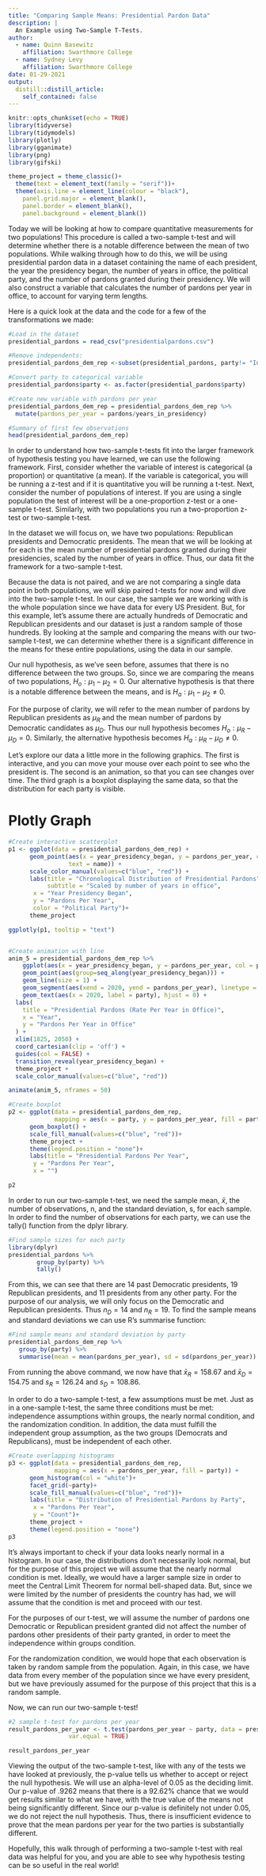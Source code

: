 ```yaml
---
title: "Comparing Sample Means: Presidential Pardon Data"
description: |
  An Example using Two-Sample T-Tests. 
author:
  - name: Quinn Basewitz
    affiliation: Swarthmore College
  - name: Sydney Levy
    affiliation: Swarthmore College
date: 01-29-2021
output:
  distill::distill_article:
    self_contained: false
---
```


```r
knitr::opts_chunk$set(echo = TRUE)
library(tidyverse)
library(tidymodels)
library(plotly)
library(gganimate)
library(png)
library(gifski)

theme_project = theme_classic()+
  theme(text = element_text(family = "serif"))+
  theme(axis.line = element_line(colour = "black"),
    panel.grid.major = element_blank(),
    panel.border = element_blank(),
    panel.background = element_blank())

```

Today we will be looking at how to compare quantitative measurements for two populations! This procedure is called a two-sample t-test and will determine whether there is a notable difference between the mean of two populations. While walking through how to do this, we will be using presidential pardon data in a dataset containing the name of each president, the year the presidency began, the number of years in office, the political party, and the number of pardons granted during their presidency. We will also construct a variable that calculates the number of pardons per year in office, to account for varying term lengths.

Here is a quick look at the data and the code for a few of the transformations we made:

```r

#Load in the dataset
presidential_pardons = read_csv("presidentialpardons.csv")

#Remove independents:
presidential_pardons_dem_rep <-subset(presidential_pardons, party!= "Independent")

#Convert party to categorical variable
presidential_pardons$party <- as.factor(presidential_pardons$party)

#Create new variable with pardons per year
presidential_pardons_dem_rep = presidential_pardons_dem_rep %>% 
  mutate(pardons_per_year = pardons/years_in_presidency)

#Summary of first few observations
head(presidential_pardons_dem_rep)

```

In order to understand how two-sample t-tests fit into the larger framework of hypothesis testing you have learned, we can use the following framework. First, consider whether the variable of interest is categorical (a proportion) or quantitative (a mean). If the variable is categorical, you will be running a z-test and if it is quantitative you will be running a t-test. Next, consider the number of populations of interest. If you are using a single population the test of interest will be a one-proportion z-test or a one-sample t-test. Similarly, with two populations you run a two-proportion z-test or two-sample t-test. 

In the dataset we will focus on, we have two populations: Republican presidents and Democratic presidents. The mean that we will be looking at for each is the mean number of presidential pardons granted during their presidencies, scaled by the number of years in office. Thus, our data fit the framework for a two-sample t-test. 

Because the data is not paired, and we are not comparing a single data point in both populations, we will skip paired t-tests for now and will dive into the two-sample t-test. In our case, the sample we are working with is the whole population since we have data for every US President. But, for this example, let's assume there are actually hundreds of Democratic and Republican presidents and our dataset is just a random sample of those hundreds. By looking at the sample and comparing the means with our two-sample t-test, we can determine whether there is a significant difference in the means for these entire populations, using the data in our sample.

Our null hypothesis, as we’ve seen before, assumes that there is no difference between the two groups. So, since we are comparing the means of two populations, $H_o: \mu_1 - \mu_2 = 0$. Our alternative hypothesis is that there is a notable difference between the means, and is $H_a: \mu_1 - \mu_2 \neq 0$. 

For the purpose of clarity, we will refer to the mean number of pardons by Republican presidents as $\mu_R$ and the mean number of pardons by Democratic candidates as $\mu_D$. Thus our null hypothesis becomes $H_o: \mu_R - \mu_D = 0$. Similarly, the alternative hypothesis becomes $H_a: \mu_R - \mu_D \neq 0$.

Let's explore our data a little more in the following graphics. The first is interactive, and you can move your mouse over each point to see who the president is. The second is an animation, so that you can see changes over time. The third graph is a boxplot displaying the same data, so that the distribution for each party is visible.

# Plotly Graph

```r

#Create interactive scatterplot
p1 <- ggplot(data = presidential_pardons_dem_rep) +
      geom_point(aes(x = year_presidency_began, y = pardons_per_year, color = party, 
                 text = name)) +
      scale_color_manual(values=c("blue", "red")) +
      labs(title = "Chronological Distribution of Presidential Pardons",
           subtitle = "Scaled by number of years in office",
       x = "Year Presidency Began",
       y = "Pardons Per Year",
       color = "Political Party")+
      theme_project

ggplotly(p1, tooltip = "text")


#Create animation with line
anim_5 = presidential_pardons_dem_rep %>%
    ggplot(aes(x = year_presidency_began, y = pardons_per_year, col = party)) +
    geom_point(aes(group=seq_along(year_presidency_began))) +
    geom_line(size = 1) +
    geom_segment(aes(xend = 2020, yend = pardons_per_year), linetype = 2) + 
    geom_text(aes(x = 2020, label = party), hjust = 0) +
  labs(
    title = "Presidential Pardons (Rate Per Year in Office)",
    x = "Year", 
    y = "Pardons Per Year in Office"
  ) + 
  xlim(1825, 2050) + 
  coord_cartesian(clip = 'off') + 
  guides(col = FALSE) +
  transition_reveal(year_presidency_began) +
  theme_project +
  scale_color_manual(values=c("blue", "red")) 

animate(anim_5, nframes = 50)
```

```r
#Create boxplot 
p2 <- ggplot(data = presidential_pardons_dem_rep, 
             mapping = aes(x = party, y = pardons_per_year, fill = party))+
      geom_boxplot() +
      scale_fill_manual(values=c("blue", "red"))+
      theme_project +
      theme(legend.position = "none")+
      labs(title = "Presidential Pardons Per Year",
       y = "Pardons Per Year",
       x = "")

p2

```

In order to run our two-sample t-test, we need the sample mean, $\bar{x}$, the number of observations, n, and the standard deviation, s, for each sample. In order to find the number of observations for each party, we can use the tally() function from the dplyr library. 


```r

#Find sample sizes for each party
library(dplyr)
presidential_pardons %>%
        group_by(party) %>%
        tally()

```

From this, we can see that there are 14 past Democratic presidents, 19 Republican presidents, and 11 presidents from any other party. For the purpose of our analysis, we will only focus on the Democratic and Republican presidents. Thus $n_D = 14$ and $n_R = 19$. 
To find the sample means and standard deviations we can use R’s summarise function:

```r

#Find sample means and standard deviation by party
presidential_pardons_dem_rep %>%
   group_by(party) %>%
   summarise(mean = mean(pardons_per_year), sd = sd(pardons_per_year))

```

From running the above command, we now have that $\bar{x}_R = 158.67$ and $\bar{x}_D = 154.75$ and $s_R = 126.24$ and $s_D = 108.86$.

In order to do a two-sample t-test, a few assumptions must be met. Just as in a one-sample t-test, the same three conditions must be met: independence assumptions within groups, the nearly normal condition, and the randomization condition. In addition, the data must fulfill the independent group assumption, as the two groups (Democrats and Republicans), must be independent of each other.

```r

#Create overlapping histograms
p3 <- ggplot(data = presidential_pardons_dem_rep, 
             mapping = aes(x = pardons_per_year, fill = party)) +
      geom_histogram(col = "white")+
      facet_grid(~party)+
      scale_fill_manual(values=c("blue", "red"))+
      labs(title = "Distribution of Presidential Pardons by Party",
       x = "Pardons Per Year",
       y = "Count")+
      theme_project +
      theme(legend.position = "none")
p3
```

It's always important to check if your data looks nearly normal in a histogram. In our case, the distributions don't necessarily look normal, but for the purpose of this project we will assume that the nearly normal condition is met. Ideally, we would have a larger sample size in order to meet the Central Limit Theorem for normal bell-shaped data. But, since we were limited by the number of presidents the country has had, we will assume that the condition is met and proceed with our test.

For the purposes of our t-test, we will assume the number of pardons one Democratic or Republican president granted did not affect the number of pardons other presidents of their party granted, in order to meet the independence within groups condition.

For the randomization condition, we would hope that each observation is taken by random sample from the population. Again, in this case, we have data from every member of the population since we have every president, but we have previously assumed for the purpose of this project that this is a random sample. 

Now, we can run our two-sample t-test! 

```r

#2 sample t-test for pardons per year
result_pardons_per_year <- t.test(pardons_per_year ~ party, data = presidential_pardons_dem_rep, 
                 var.equal = TRUE)

result_pardons_per_year
```

Viewing the output of the two-sample t-test, like with any of the tests we have looked at previously, the p-value tells us whether to accept or reject the null hypothesis. We will use an alpha-level of 0.05 as the deciding limit. Our p-value of .9262 means that there is a 92.62% chance that we would get results similar to what we have, with the true value of the means not being significantly different. Since our p-value is definitely not under 0.05, we do not reject the null hypothesis. Thus, there is insufficient evidence to prove that the mean pardons per year for the two parties is substantially different. 

Hopefully, this walk through of performing a two-sample t-test with real data was helpful for you, and you are able to see why hypothesis testing can be so useful in the real world!
